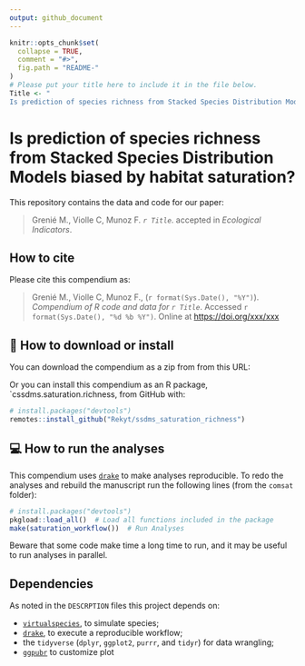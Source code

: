 ```yaml
---
output: github_document
---
```


<!-- README.md is generated from README.Rmd. Please edit that file -->

```r
knitr::opts_chunk$set(
  collapse = TRUE,
  comment = "#>",
  fig.path = "README-"
)
# Please put your title here to include it in the file below.
Title <- "
Is prediction of species richness from Stacked Species Distribution Models biased by habitat saturation?"
```

# Is prediction of species richness from Stacked Species Distribution Models biased by habitat saturation?

This repository contains the data and code for our paper:

> Grenié M., Violle C, Munoz F. _`r Title`_. accepted in _Ecological Indicators_.


## How to cite

Please cite this compendium as:

> Grenié M., Violle C, Munoz F., (`r format(Sys.Date(), "%Y")`). _Compendium of R code and data for `r Title`_. Accessed `r format(Sys.Date(), "%d %b %Y")`. Online at <https://doi.org/xxx/xxx>

## 🔧 How to download or install

You can download the compendium as a zip from from this URL: </archive/master.zip>

Or you can install this compendium as an R package, `cssdms.saturation.richness, from GitHub with:

```r
# install.packages("devtools")
remotes::install_github("Rekyt/ssdms_saturation_richness")
```

## 💻 How to run the analyses

This compendium uses [`drake`](https://docs.ropensci.org/drake/) to make analyses reproducible.
To redo the analyses and rebuild the manuscript run the following lines (from the `comsat` folder):

```r
# install.packages("devtools")
pkgload::load_all()  # Load all functions included in the package
make(saturation_workflow())  # Run Analyses
```

Beware that some code make time a long time to run, and it may be useful to run analyses in parallel.

## Dependencies

As noted in the `DESCRPTION` files this project depends on:

* [`virtualspecies`](https://cran.r-project.org/package=virtualspecies), to simulate species;
* [`drake`](https://cran.r-project.org/package=drake), to execute a reproducible workflow;
* the `tidyverse` (`dplyr`, `ggplot2`, `purrr`, and `tidyr`) for data wrangling;
* [`ggpubr`](https://cran.r-project.org/package=ggpubr) to customize plot
